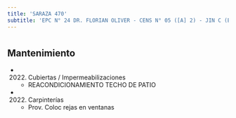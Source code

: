 ```yaml
---
title: 'SARAZA 470'
subtitle: 'EPC N° 24 DR. FLORIAN OLIVER - CENS N° 05 ([A] 2) - JIN C (EPCJC 24/08°) [S] - CAEBYT N° 36 - CAEBYT N° 28 - CENOF CENTRO SARAZA'
---
```


#


## Mantenimiento

*  (2022) Cubiertas / Impermeabilizaciones 
    + REACONDICIONAMIENTO TECHO DE PATIO

*  (2022) Carpinterías 
    + Prov. Coloc  rejas en ventanas



